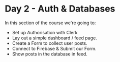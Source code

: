 # Day 2 - Auth & Databases

In this section of the course we're going to:

* Set up Authorisation with Clerk
* Lay out a simple dashboard / feed page.
* Create a Form to collect user posts.
* Connect to Firebase & Submit our Form.
* Show posts in the database in feed.

